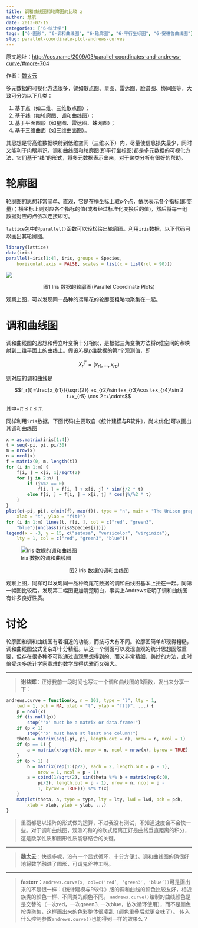 ```yaml
---
title: 调和曲线图和轮廓图的比较 z
author: 慧航
date: 2013-07-15
categories: ["6-统计学"]
tags: ["6-图形", "6-调和曲线图", "6-轮廓图", "6-平行坐标图", "6-安德鲁曲线图"]
slug: parallel-coordinate-plot-andrews-curves
---
```


原文地址：[http://cos.name/2009/03/parallel-coordinates-and-andrews-curve/#more-704](http://cos.name/2009/03/parallel-coordinates-and-andrews-curve/#more-704)

作者：[魏太云](http://taiyun.cos.name	)

多元数据的可视化方法很多，譬如散点图、星图、雷达图、脸谱图、协同图等，大致可分为以下几类：

1. 基于点（如二维、三维散点图）；
2. 基于线（如轮廓图、调和曲线图）；
3. 基于平面图形（如星图、雷达图、蛛网图）；
4. 基于三维曲面（如三维曲面图）。

其思想是将高维数据映射到低维空间（三维以下）内，尽量使信息损失最少，同时又能利于肉眼辨识。调和曲线图和轮廓图(即平行坐标图)都是多元数据的可视化方法，它们基于“线”的形式，将多元数据表示出来，对于聚类分析有很好的帮助。

<!-- more -->

# 轮廓图

轮廓图的思想非常简单、直观，它是在横坐标上取$p$个点，依次表示各个指标(即变量)；横坐标上则对应各个指标的值(或者经过标准化变换后的值)，然后将每一组数据对应的点依次连接即可。

`lattice`包中的`parallel()`函数可以轻松绘出轮廓图。利用`iris`数据，以下代码可以画出其轮廓图。

```r
library(lattice)
data(iris)
parallel(~iris[1:4], iris, groups = Species,
    horizontal.axis = FALSE, scales = list(x = list(rot = 90)))
```

![](https://cssdpq.bn1.livefilestore.com/y2pvkki2cktl093Pl_BxKM-ZZ8RQ_u-6xQnlTubo23_SXYLGCCLvKy0HTC_tR7UpgB_1h5cVOsZCiZvi7rLWzq2ydWmMGy9_4byGLUhP5db-MQ/Iris%20%E6%95%B0%E6%8D%AE%E7%9A%84%E8%BD%AE%E5%BB%93%E5%9B%BE(Parallel%20Coordinate%20Plots).png?psid=1)

<p style="text-align: center">图1 Iris 数据的轮廓图(Parallel Coordinate Plots)</p>

观察上图，可以发现同一品种的鸢尾花的轮廓图粗略地聚集在一起。

# 调和曲线图

调和曲线图的思想和傅立叶变换十分相似，是根据三角变换方法将$p$维空间的点映射到二维平面上的曲线上。假设$X_r$是$p$维数据的第$r$个观测值，即

$$X_r^T=(x_{r1},\dotsc,x_{rp})$$

则对应的调和曲线是

$$f_r(t)=\frac{x_{r1}}{\sqrt{2}} +x_{r2}\sin t+x_{r3}\cos t+x_{r4}\sin 2 t+x_{r5} \cos 2 t+\cdots$$

其中$-\pi\leqslant t\leqslant \pi$.

同样利用`iris`数据，下面代码(主要取自《统计建模与R软件》，尚未优化)可以画出其调和曲线图

```r
x = as.matrix(iris[1:4])
t = seq(-pi, pi, pi/30)
m = nrow(x)
n = ncol(x)
f = matrix(0, m, length(t))
for (i in 1:m) {
    f[i, ] = x[i, 1]/sqrt(2)
    for (j in 2:n) {
        if (j%%2 == 0)
            f[i, ] = f[i, ] + x[i, j] * sin(j/2 * t)
        else f[i, ] = f[i, ] + x[i, j] * cos(j%/%2 * t)
    }
}
plot(c(-pi, pi), c(min(f), max(f)), type = "n", main = "The Unison graph of Iris",
    xlab = "t", ylab = "f(t)")
for (i in 1:m) lines(t, f[i, ], col = c("red", "green3",
    "blue")[unclass(iris$Species[i])])
legend(x = -3, y = 15, c("setosa", "versicolor", "virginica"),
    lty = 1, col = c("red", "green3", "blue"))
```

![Iris 数据的调和曲线图](https://cssdpq.bn1.livefilestore.com/y2pi1WtDEA1hzK6vfvFjDtdWP9FS4yzejGHptqXptD2HA1txjcmsmQ74JW_wF-AeYh1Yo0JpecJafME8aKbO5FF3eAyxPV_kSs2HAA-2jH6ZdI/Iris%20%E6%95%B0%E6%8D%AE%E7%9A%84%E8%B0%83%E5%92%8C%E6%9B%B2%E7%BA%BF%E5%9B%BE.png?psid=1)

<p style="text-align: center">图2 Iris 数据的调和曲线图</p>

观察上图，同样可以发现同一品种鸢尾花数据的调和曲线图基本上扭在一起。同第一幅图比较后，发现第二幅图更加清楚明白，事实上Andrews证明了调和曲线图有许多良好性质。

# 讨论

轮廓图和调和曲线图有着相近的功能，而技巧大有不同。轮廓图简单却现得粗糙，调和曲线图公式复杂却十分精细。从这一个侧面可以发现直观的统计思想固然重要，但存在很多种不可能通过直观思想得到的、而又非常精细、美妙的方法，此时倍受众多统计学家责难的数学显得优雅而又强大。

<hr />

> **谢益辉**：正好我前一段时间也写过一个调和曲线图的R函数，发出来分享一下：
```r
andrews.curve = function(x, n = 101, type = "l", lty = 1, 
    lwd = 1, pch = NA, xlab = "t", ylab = "f(t)", ...) {
    p = ncol(x)
    if (is.null(p)) 
        stop("'x' must be a matrix or data.frame!")
    if (p < 1) 
        stop("'x' must have at least one column!")
    theta = matrix(seq(-pi, pi, length.out = n), nrow = n, ncol = 1)
    if (p == 1) {
        a = matrix(x/sqrt(2), nrow = n, ncol = nrow(x), byrow = TRUE)
    }
    if (p > 1) {
        b = matrix(rep(1:(p/2), each = 2, length.out = p - 1), 
            nrow = 1, ncol = p - 1)
        a = cbind(1/sqrt(2), sin(theta %*% b + matrix(rep(c(0, 
            pi/2), length.out = p - 1), nrow = n, ncol = p - 
            1, byrow = TRUE))) %*% t(x)
    }
    matplot(theta, a, type = type, lty = lty, lwd = lwd, pch = pch, 
        xlab = xlab, ylab = ylab, ...)
}
```

> 里面都是以矩阵的形式做的运算，不过我没有测试，不知道速度会不会快一些。对于调和曲线图，观测$X_i$和$X_j$的欧式距离正好是曲线垂直距离的积分，这是数学性质和图形性质能够结合的关键。

<hr />

> **魏太云**：快很多呢，没有一个显式循环，十分方便:)。调和曲线图的确很好地将数学融进了图形，可谓鬼斧神工啊。

<hr />

> **fasterr**：`andrews.curve(x, col=c(‘red’, ‘green3′, ‘blue’))`可是画出来的不是很一样：《统计建模与R软件》版的调和曲线的颜色比较友好，相近族类的颜色一样、不同类的颜色不同。
> `andrews.curve()`绘制的曲线颜色是是交替的（一次red，一次green3, 一次blue，依次循环使用），而不是颜色按类聚集，这样画出来的色彩整体很凌乱（颜色重叠后就更变味了）。
> 传入什么控制参数`andrews.curve()`也能得到一样的效果么？